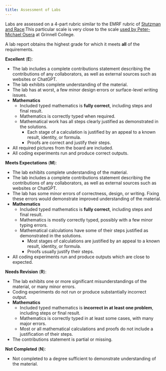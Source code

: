 ```yaml
---
title: Assessment of Labs
---
```



Labs are assessed on a 4-part rubric similar to the EMRF rubric of [Stutzman and Race](http://miss-serwy.weebly.com/uploads/1/2/1/6/12161802/emrf_rubric_1.pdf):[This particular scale is very close to the scale [used by Peter-Michael Osera](https://osera.cs.grinnell.edu/csc208/syllabus/#projects) at Grinnell College.]{.aside} 

A lab report obtains the highest grade for which it meets **all** of the requirements. 

**Excellent** (**E**): 

- The lab includes a complete contributions statement describing the contributions of any collaborators, as well as external sources such as websites or ChatGPT. 
- The lab exhibits complete understanding of the material. 
- The lab has at worst, a few minor design errors or surface-level writing issues. 
- **Mathematics**
    - Included typed mathematics is **fully correct**, including steps and final result. 
    - Mathematics is correctly typed when required. 
    - Mathematical work has all steps clearly justified as demonstrated in the solutions. 
        - Each stage of a calculation is justified by an appeal to a known result, identity, or formula. 
        - Proofs are correct and justify their steps. 
- All required pictures from the board are included. 
- All coding experiments run and produce correct outputs.  

**Meets Expectations** (**M**):

- The lab exhibits complete understanding of the material. 
- The lab includes a complete contributions statement describing the contributions of any collaborators, as well as external sources such as websites or ChatGPT. 
- The lab has some minor errors of correctness, design, or writing. Fixing these errors would demonstrate improved understanding of the material. 
- **Mathematics**
    - Included typed mathematics is **fully correct**, including steps and final result. 
    - Mathematics is mostly correctly typed, possibly with a few minor typing errors. 
    - Mathematical calculations have some of their steps justified as demonstrated in the solutions. 
        - Most stages of calculations are justified by an appeal to a known result, identity, or formula. 
        - Proofs usually justify their steps. 
- All coding experiments run and produce outputs which are close to expected. 

**Needs Revision** (**R**): 

- The lab exhibits one or more significant misunderstandings of the material, or many minor errors. 
- Coding experiments do not run or produce substantially incorrect output. 
- **Mathematics**
    - Included typed mathematics is **incorrect in at least one problem**, including steps or final result. 
    - Mathematics is correctly typed in at least some cases, with many major errors. 
    - Most or all mathematical calculations and proofs do not include a justification of their steps. 
- The contributions statement is partial or missing. 

**Not Completed** (**N**): 

- Not completed to a degree sufficient to demonstrate understanding of the material. 

